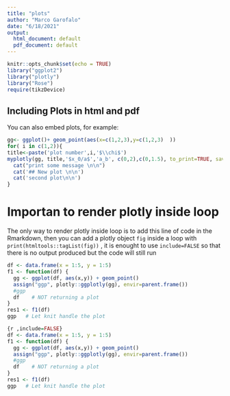```yaml
---
title: "plots"
author: "Marco Garofalo"
date: "6/18/2021"
output:
  html_document: default
  pdf_document: default
---
```


```r
knitr::opts_chunk$set(echo = TRUE)
library("ggplot2")
library("plotly")
library("Rose")
require(tikzDevice)
```


## Including Plots in html and pdf

You can also embed plots, for example:


```r
gg<- ggplot()+ geom_point(aes(x=c(1,2,3),y=c(1,2,3)  ))
for( i in c(1,2)){
title<-paste('plot number',i,'$\\chi$')
myplotly(gg, title,'$x_0/a$','a_b', c(0,2),c(0,1.5), to_print=TRUE, save_pdf="figure" )
  cat("print some message \n\n")
  cat('## New plot \n\n')
  cat('second plot\n\n')
}
``` 


# Importan to render plotly inside loop 

The only way to render plotly inside loop is to add this line of code in the Rmarkdown, then you can add a plotly object `fig` inside a loop with `print(htmltools::tagList(fig))` , it is enought to use `include=FALSE` so that there is no
output produced but the code will still run


```r
df <- data.frame(x = 1:5, y = 1:5)    
f1 <- function(df) {
  gg <- ggplot(df, aes(x,y)) + geom_point()
  assign("ggp", plotly::ggplotly(gg), envir=parent.frame())
  #ggp
  df    # NOT returning a plot
}
res1 <- f1(df)
ggp   # Let knit handle the plot
```


```r
{r ,include=FALSE}
df <- data.frame(x = 1:5, y = 1:5)    
f1 <- function(df) {
  gg <- ggplot(df, aes(x,y)) + geom_point()
  assign("ggp", plotly::ggplotly(gg), envir=parent.frame())
  #ggp
  df    # NOT returning a plot
}
res1 <- f1(df)
ggp   # Let knit handle the plot
```

